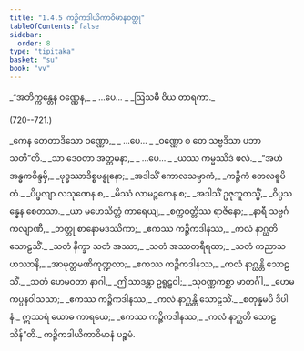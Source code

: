 ```yaml
---
title: "1.4.5 ကဉ္ဇိကဒါယိကာဝိမာနဝတ္ထု"
tableOfContents: false
sidebar:
  order: 8
type: "tipitaka"
basket: "su"
book: "vv"
---
```



<DynamicBreadcrumb />

<Division number="719" book="vv">

<Paragraph number="567" type="verses" book="vv">
_“အဘိက္ကန္တေန ဝဏ္ဏေန,_  
_ …ပေ… _  
_ဩသဓီ ဝိယ တာရကာ._  


(720--721.)
</Paragraph>

<Paragraph number="568" type="verses" book="vv">
_ကေန တေတာဒိသော ဝဏ္ဏော,_  
_ …ပေ… _  
_ဝဏ္ဏော စ တေ သဗ္ဗဒိသာ ပဘာသတီ”တိ._  

</Paragraph>

</Division>
<Division number="722" book="vv">

<Paragraph number="569" type="verses" book="vv">
_သာ ဒေဝတာ အတ္တမနာ,_  
_ …ပေ… _  
_ယဿ ကမ္မဿိဒံ ဖလံ._  

</Paragraph>

</Division>
<Division number="723" book="vv">

<Paragraph number="570" type="verses" book="vv">
_“အဟံ အန္ဓကဝိန္ဒမှိ,_  
_ဗုဒ္ဓဿာဒိစ္စဗန္ဓုနော;_  
_အဒါသိံ ကောလသမ္ပာကံ,_  
_ကဉ္ဇိကံ တေလဓူပိတံ._  

</Paragraph>

</Division>
<Division number="724" book="vv">

<Paragraph number="571" type="verses" book="vv">
_ပိပ္ဖလျာ လသုဏေန စ,_  
_မိဿံ လာမဉ္ဇကေန စ;_  
_အဒါသိံ ဥဇုဘူတသ္မိံ,_  
_ဝိပ္ပသန္နေန စေတသာ._  

</Paragraph>

</Division>
<Division number="725" book="vv">

<Paragraph number="572" type="verses" book="vv">
_ယာ မဟေသိတ္တံ ကာရေယျ,_  
_စက္ကဝတ္တိဿ ရာဇိနော;_  
_နာရီ သဗ္ဗင်္ဂကလျာဏီ,_  
_ဘတ္တု စာနောမဒဿိကာ;_  
_ဧကဿ ကဉ္ဇိကဒါနဿ,_  
_ကလံ နာဂ္ဃတိ သောဠသိံ._  

</Paragraph>

</Division>
<Division number="726" book="vv">

<Paragraph number="573" type="verses" book="vv">
_သတံ နိက္ခာ သတံ အဿာ,_  
_သတံ အဿတရီရထာ;_  
_သတံ ကညာသဟဿာနိ,_  
_အာမုတ္တမဏိကုဏ္ဍလာ;_  
_ဧကဿ ကဉ္ဇိကဒါနဿ,_  
_ကလံ နာဂ္ဃန္တိ သောဠသိံ._  

</Paragraph>

</Division>
<Division number="727" book="vv">

<Paragraph number="574" type="verses" book="vv">
_သတံ ဟေမဝတာ နာဂါ,_  
_ဤသာဒန္တာ ဥရူဠှဝါ;_  
_သုဝဏ္ဏကစ္ဆာ မာတင်္ဂါ,_  
_ဟေမကပ္ပနဝါသသာ;_  
_ဧကဿ ကဉ္ဇိကဒါနဿ,_  
_ကလံ နာဂ္ဃန္တိ သောဠသိံ._  

</Paragraph>

</Division>
<Division number="728" book="vv">

<Paragraph number="575" type="verses" book="vv">
_စတုန္နမပိ ဒီပါနံ,_  
ဣဿရံ ယောဓ ကာရယေ;_  
_ဧကဿ ကဉ္ဇိကဒါနဿ,_  
_ကလံ နာဂ္ဃတိ သောဠသိန်”တိ._  


</Paragraph>
</Division>

<Paragraph number="576" type="center" book="vv">
ကဉ္ဇိကဒါယိကာဝိမာနံ ပဉ္စမံ.
</Paragraph>